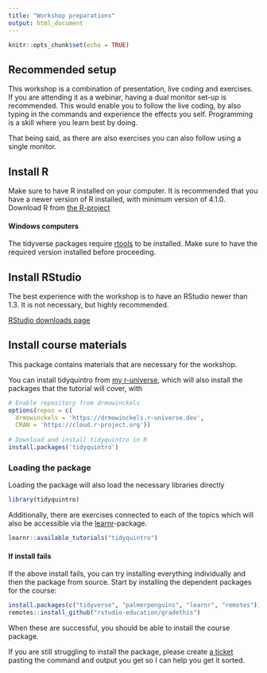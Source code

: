 ```yaml
---
title: "Workshop preparations"
output: html_document
---
```


```r
knitr::opts_chunk$set(echo = TRUE)
```

## Recommended setup
This workshop is a combination of presentation, live coding and exercises. 
If you are attending it as a webinar, having a dual monitor set-up is recommended. 
This would enable you to follow the live coding, by also typing in the commands and experience the effects you self.
Programming is a skill where you learn best by doing.

That being said, as there are also exercises you can also follow using a single monitor. 

## Install R
Make sure to have R installed on your computer.
It is recommended that you have a newer version of R installed, with minimum version of 4.1.0.
Download R from [the R-project](https://www.r-project.org/)

#### Windows computers
The tidyverse packages require [rtools](https://cran.r-project.org/bin/windows/Rtools/) to be installed. 
Make sure to have the required version installed before proceeding.

## Install RStudio

The best experience with the workshop is to have an RStudio newer than 1.3. 
It is not necessary, but highly recommended.

[RStudio downloads page](https://rstudio.com/products/rstudio/download/#download)


## Install course materials

This package contains materials that are necessary for the workshop. 

You can install tidyquintro from [my r-universe](https://drmowinckels.r-universe.dev), which will also install the packages that the tutorial will cover, with

```r
# Enable repository from drmowinckels
options(repos = c(
  drmowinckels = 'https://drmowinckels.r-universe.dev',
  CRAN = 'https://cloud.r-project.org'))
  
# Download and install tidyquintro in R
install.packages('tidyquintro')
```

### Loading the package
Loading the package will also load the necessary libraries directly
```r
library(tidyquintro)
```

Additionally, there are exercises connected to each of the topics which will also be accessible via the [learnr](https://rstudio.github.io/learnr/)-package.

```r
learnr::available_tutorials("tidyquintro")
```

#### If install fails
If the above install fails, you can try installing everything individually and then the package from source.
Start by installing the dependent packages for the course:

```r
install.packages(c("tidyverse", "palmerpenguins", "learnr", "remotes"))
remotes::install_github("rstudio-education/gradethis")
``` 

When these are successful, you should be able to install the course package.

If you are still struggling to install the package, please create [a ticket](https://github.com/Athanasiamo/tidyquintro/issues) pasting the command and output you get so I can help you get it sorted.
